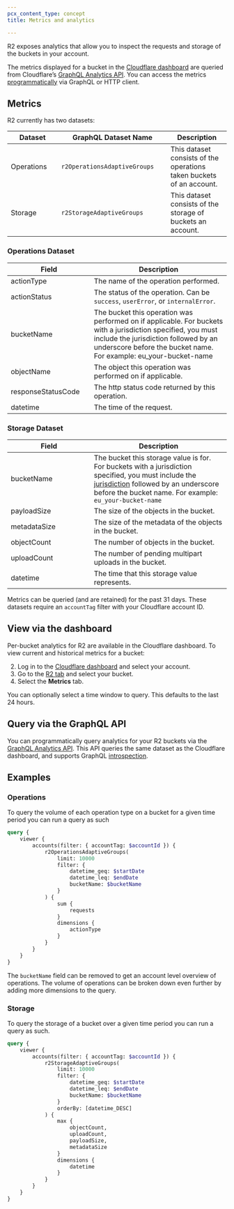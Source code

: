 ```yaml
---
pcx_content_type: concept
title: Metrics and analytics

---
```


R2 exposes analytics that allow you to inspect the requests and storage of the buckets in your account.

The metrics displayed for a bucket in the [Cloudflare dashboard](https://dash.cloudflare.com/) are queried from Cloudflare’s [GraphQL Analytics API](/analytics/graphql-api/). You can access the metrics [programmatically](#query-via-the-graphql-api) via GraphQL or HTTP client.

## Metrics

R2 currently has two datasets:

| <div style="width:100px">Dataset  </div> | <div style="width:235px">GraphQL Dataset Name </div> | Description                                                          |
| ---------------------------------------- | ---------------------------------------------------- | -------------------------------------------------------------------- |
| Operations                               | `r2OperationsAdaptiveGroups`                         | This dataset consists of the operations taken buckets of an account. |
| Storage                                  | `r2StorageAdaptiveGroups`                            | This dataset consists of the storage of buckets an account.          |

### Operations Dataset

| <div style="width:175px"> Field  </div> | Description                                                                                                                                                                                                                |
| --------------------------------------- | -------------------------------------------------------------------------------------------------------------------------------------------------------------------------------------------------------------------------- |
| actionType                              | The name of the operation performed.                                                                                                                                                                                       |
| actionStatus                            | The status of the operation. Can be `success`, `userError`, or `internalError`.                                                                                                                                            |
| bucketName                              | The bucket this operation was performed on if applicable. For buckets with a jurisdiction specified, you must include the jurisdiction followed by an underscore before the bucket name. For example: eu\_your-bucket-name |
| objectName                              | The object this operation was performed on if applicable.                                                                                                                                                                  |
| responseStatusCode                      | The http status code returned by this operation.                                                                                                                                                                           |
| datetime                                | The time of the request.                                                                                                                                                                                                   |

### Storage Dataset

| <div style="width:175px"> Field </div> | Description                                                                                                                                                                                                                                                                                          |
| -------------------------------------- | ---------------------------------------------------------------------------------------------------------------------------------------------------------------------------------------------------------------------------------------------------------------------------------------------------- |
| bucketName                             | The bucket this storage value is for. For buckets with a jurisdiction specified, you must include the [jurisdiction](https://developers.cloudflare.com/r2/reference/data-location/#jurisdictional-restrictions) followed by an underscore before the bucket name. For example: `eu_your-bucket-name` |
| payloadSize                            | The size of the objects in the bucket.                                                                                                                                                                                                                                                               |
| metadataSize                           | The size of the metadata of the objects in the bucket.                                                                                                                                                                                                                                               |
| objectCount                            | The number of objects in the bucket.                                                                                                                                                                                                                                                                 |
| uploadCount                            | The number of pending multipart uploads in the bucket.                                                                                                                                                                                                                                               |
| datetime                               | The time that this storage value represents.                                                                                                                                                                                                                                                         |

Metrics can be queried (and are retained) for the past 31 days. These datasets require an `accountTag` filter with your Cloudflare account ID.

## View via the dashboard

Per-bucket analytics for R2 are available in the Cloudflare dashboard. To view current and historical metrics for a bucket:

2. Log in to the [Cloudflare dashboard](https://dash.cloudflare.com) and select your account.
3. Go to the [R2 tab](https://dash.cloudflare.com/?to=/:account/r2) and select your bucket.
4. Select the **Metrics** tab.

You can optionally select a time window to query. This defaults to the last 24 hours.

## Query via the GraphQL API

You can programmatically query analytics for your R2 buckets via the [GraphQL Analytics API](/analytics/graphql-api/). This API queries the same dataset as the Cloudflare dashboard, and supports GraphQL [introspection](/analytics/graphql-api/features/discovery/introspection/).

## Examples

### Operations

To query the volume of each operation type on a bucket for a given time period you can run a query as such

```graphql
query {
	viewer {
		accounts(filter: { accountTag: $accountId }) {
			r2OperationsAdaptiveGroups(
				limit: 10000
				filter: {
					datetime_geq: $startDate
					datetime_leq: $endDate
					bucketName: $bucketName
				}
			) {
				sum {
					requests
				}
				dimensions {
					actionType
				}
			}
		}
	}
}
```

The `bucketName` field can be removed to get an account level overview of operations. The volume of operations can be broken down even further by adding more dimensions to the query.

### Storage

To query the storage of a bucket over a given time period you can run a query as such.

```graphql
query {
	viewer {
		accounts(filter: { accountTag: $accountId }) {
			r2StorageAdaptiveGroups(
				limit: 10000
				filter: {
					datetime_geq: $startDate
					datetime_leq: $endDate
					bucketName: $bucketName
				}
				orderBy: [datetime_DESC]
			) {
				max {
					objectCount,
					uploadCount,
					payloadSize,
					metadataSize
				}
				dimensions {
					datetime
				}
			}
		}
	}
}
```
